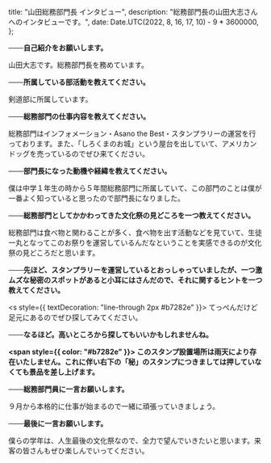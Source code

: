 
  title: "山田総務部門長 インタビュー",
  description: "総務部門長の山田大志さんへのインタビューです。",
  date: Date.UTC(2022, 8, 16, 17, 10) - 9 * 3600000,
};

**───自己紹介をお願いします。**

山田大志です。総務部門長を務めています。

**───所属している部活動を教えてください。**

剣道部に所属しています。

**───総務部門の仕事内容を教えてください。**

総務部門はインフォメーション・Asano the Best・スタンプラリーの運営を行っております。また、「しろくまのお城」という屋台を出していて、アメリカンドッグを売っているのでぜひ来てください。

**───部門長になった動機や経緯を教えてください。**

僕は中学１年生の時から５年間総務部門に所属していて、この部門のことは僕が一番よく知っていると思ったので部門長になりました。

**───総務部門としてかかわってきた文化祭の見どころを一つ教えてください。**

総務部門は食べ物と関わることが多く、食べ物を出す活動などを見ていて、生徒一丸となってこのお祭りを運営しているんだなということを実感できるのが文化祭の見どころだと思います。

**───先ほど、スタンプラリーを運営しているとおっしゃっていましたが、一つ激ムズな秘密のスポットがあると小耳にはさんだので、それに関するヒントを一つ教えてください。**

<s style={{ textDecoration: "line-through 2px #b7282e" }}>
てっぺんだけど足元にあるのでぜひ探してみてください。

**───なるほど。高いところから探してもいいかもしれませんね。**
</s>

**<span style={{ color: "#b7282e" }}>
このスタンプ設置場所は雨天により存在いたしません。これに伴い右下の「秘」のスタンプにつきましては押していなくても景品を差し上げます。
</span>**

**───総務部門員に一言お願いします。**

９月から本格的に仕事が始まるので一緒に頑張っていきましょう。

**───最後に一言お願いします。**

僕らの学年は、人生最後の文化祭なので、全力で望んでいきたいと思います。来客の皆さんもぜひ楽しんでいってください。

